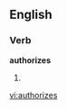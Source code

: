 ==English==

===Verb===
'''authorizes'''

# {{third-person singular of|[[authorize]]}}

[[vi:authorizes]]